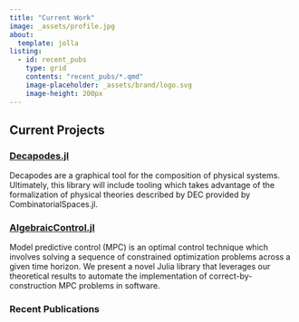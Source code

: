 ```yaml
---
title: "Current Work"
image: _assets/profile.jpg
about:
  template: jolla
listing: 
  - id: recent_pubs
    type: grid
    contents: "recent_pubs/*.qmd"
    image-placeholder: _assets/brand/logo.svg
    image-height: 200px
---
```


## Current Projects
### [Decapodes.jl](https://algebraicjulia.github.io/Decapodes.jl/stable/)

Decapodes are a graphical tool for the composition of physical systems.     
Ultimately, this library will include tooling which takes advantage of the formalization of physical theories described by DEC provided by CombinatorialSpaces.jl.


### [AlgebraicControl.jl](https://github.com/AlgebraicJulia/AlgebraicControl.jl.git)

Model predictive control (MPC) is an optimal control technique which involves 
solving a sequence of constrained optimization problems across a given time horizon.
We present a novel Julia library that leverages our theoretical results to automate 
the implementation of correct-by-construction MPC problems in software. 

### Recent Publications

:::{#recent_pubs}
:::

